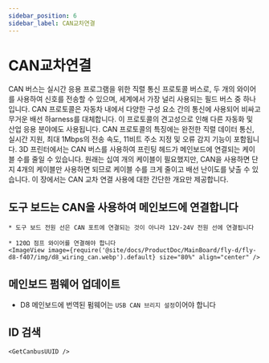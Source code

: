 ```yaml
---
sidebar_position: 6
sidebar_label: CAN교차연결
---
```




# CAN교차연결

CAN 버스는 실시간 응용 프로그램을 위한 직렬 통신 프로토콜 버스로, 두 개의 와이어를 사용하여 신호를 전송할 수 있으며, 세계에서 가장 널리 사용되는 필드 버스 중 하나입니다. CAN 프로토콜은 자동차 내에서 다양한 구성 요소 간의 통신에 사용되어 비싸고 무거운 배선 하arness를 대체합니다. 이 프로토콜의 견고성으로 인해 다른 자동화 및 산업 응용 분야에도 사용됩니다. CAN 프로토콜의 특징에는 완전한 직렬 데이터 통신, 실시간 지원, 최대 1Mbps의 전송 속도, 11비트 주소 지정 및 오류 감지 기능이 포함됩니다.
3D 프린터에서는 CAN 버스를 사용하여 프린팅 헤드가 메인보드에 연결되는 케이블 수를 줄일 수 있습니다. 원래는 십여 개의 케이블이 필요했지만, CAN을 사용하면 단지 4개의 케이블만 사용하면 되므로 케이블 수를 크게 줄이고 배선 난이도를 낮출 수 있습니다.
이 장에서는 CAN 교차 연결 사용에 대한 간단한 개요만 제공합니다.

## 도구 보드는 CAN을 사용하여 메인보드에 연결합니다

    * 도구 보드 전원 선은 CAN 포트에 연결되는 것이 아니라 12V-24V 전원 선에 연결됩니다

    * 120Ω 점프 와이어를 연결해야 합니다
    <ImageView image={require('@site/docs/ProductDoc/MainBoard/fly-d/fly-d8-f407/img/d8_wiring_can.webp').default} size="80%" align="center" />

## 메인보드 펌웨어 업데이트

* D8 메인보드에 번역된 펌웨어는 `USB CAN 브리지 설정`이어야 합니다


## ID 검색

    <GetCanbusUUID />